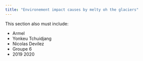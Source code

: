 ```yaml
---
title: "Environement impact causes by melty oh the glaciers"
---
```



This section also must include: 

- Armel
- Yonkeu Tchuidjang
- Nicolas Devilez
- Groupe 6
- 2019 2020
